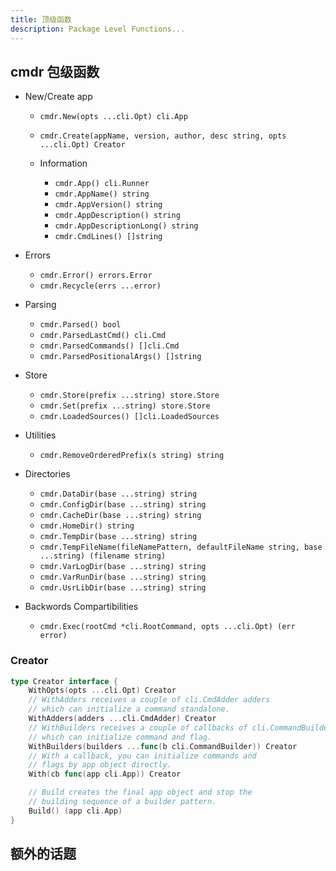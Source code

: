 ```yaml
---
title: 顶级函数
description: Package Level Functions...
---
```


## cmdr 包级函数

- New/Create app

  - `cmdr.New(opts ...cli.Opt) cli.App`
  - `cmdr.Create(appName, version, author, desc string, opts ...cli.Opt) Creator`

  - Information

    - `cmdr.App() cli.Runner`
    - `cmdr.AppName() string`
    - `cmdr.AppVersion() string`
    - `cmdr.AppDescription() string`
    - `cmdr.AppDescriptionLong() string`
    - `cmdr.CmdLines() []string`

- Errors

  - `cmdr.Error() errors.Error`
  - `cmdr.Recycle(errs ...error)`

- Parsing

  - `cmdr.Parsed() bool`
  - `cmdr.ParsedLastCmd() cli.Cmd`
  - `cmdr.ParsedCommands() []cli.Cmd`
  - `cmdr.ParsedPositionalArgs() []string`

- Store

  - `cmdr.Store(prefix ...string) store.Store`
  - `cmdr.Set(prefix ...string) store.Store`
  - `cmdr.LoadedSources() []cli.LoadedSources`

- Utilities

  - `cmdr.RemoveOrderedPrefix(s string) string`

- Directories

  - `cmdr.DataDir(base ...string) string`
  - `cmdr.ConfigDir(base ...string) string`
  - `cmdr.CacheDir(base ...string) string`
  - `cmdr.HomeDir() string`
  - `cmdr.TempDir(base ...string) string`
  - `cmdr.TempFileName(fileNamePattern, defaultFileName string, base ...string) (filename string)`
  - `cmdr.VarLogDir(base ...string) string`
  - `cmdr.VarRunDir(base ...string) string`
  - `cmdr.UsrLibDir(base ...string) string`

- Backwords Compartibilities

  - `cmdr.Exec(rootCmd *cli.RootCommand, opts ...cli.Opt) (err error)`

### Creator

```go
type Creator interface {
	WithOpts(opts ...cli.Opt) Creator
	// WithAdders receives a couple of cli.CmdAdder adders
	// which can initialize a command standalone.
	WithAdders(adders ...cli.CmdAdder) Creator
	// WithBuilders receives a couple of callbacks of cli.CommandBuilder
	// which can initialize command and flag.
	WithBuilders(builders ...func(b cli.CommandBuilder)) Creator
	// With a callback, you can initialize commands and
	// flags by app object directly.
	With(cb func(app cli.App)) Creator

	// Build creates the final app object and stop the
	// building sequence of a builder pattern.
	Build() (app cli.App)
}
```

## 额外的话题

<Cards>
  <Card title="With Options" href="../g71-with-options" />
</Cards>
